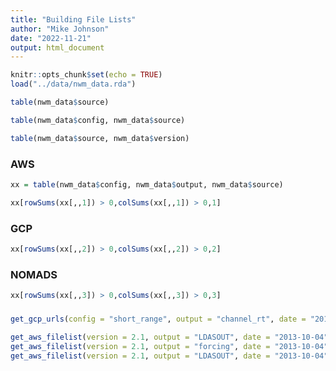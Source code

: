 ```yaml
---
title: "Building File Lists"
author: "Mike Johnson"
date: "2022-11-21"
output: html_document
---
```


```r
knitr::opts_chunk$set(echo = TRUE)
load("../data/nwm_data.rda")
```

```r
table(nwm_data$source)
```

```r
table(nwm_data$config, nwm_data$source)

table(nwm_data$source, nwm_data$version)
```

### AWS

```r
xx = table(nwm_data$config, nwm_data$output, nwm_data$source)

xx[rowSums(xx[,,1]) > 0,colSums(xx[,,1]) > 0,1]
```

### GCP
```r
xx[rowSums(xx[,,2]) > 0,colSums(xx[,,2]) > 0,2]
```

### NOMADS

```r
xx[rowSums(xx[,,3]) > 0,colSums(xx[,,3]) > 0,3]
```

###

```r
get_gcp_urls(config = "short_range", output = "channel_rt", date = "2014-10-04", num = 4)
```

```r
get_aws_filelist(version = 2.1, output = "LDASOUT", date = "2013-10-04", num = 3)
get_aws_filelist(version = 2.1, output = "forcing", date = "2013-10-04", num = 3)
get_aws_filelist(version = 2.1, output = "LDASOUT", date = "2013-10-04", num = 3)
```

